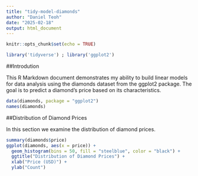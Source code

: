 ```yaml
---
title: "tidy-model-diamonds"
author: "Daniel Teoh"
date: "2025-02-18"
output: html_document
---
```


```r
knitr::opts_chunk$set(echo = TRUE)

library('tidyverse') ; library('ggplot2')

```

##Introdution 

This R Markdown document demonstrates my ability to build linear models for data analysis using the diamonds dataset from the ggplot2 package. The goal is to predict a diamond's price based on its characteristics.

```r
data(diamonds, package = "ggplot2")
names(diamonds)
```

##Distribution of Diamond Prices

In this section we examine the distribution of diamond prices.

```r
summary(diamonds$price)
ggplot(diamonds, aes(x = price)) + 
  geom_histogram(bins = 50, fill = "steelblue", color = "black") +
  ggtitle("Distribution of Diamond Prices") +
  xlab("Price (USD)") +
  ylab("Count")

```